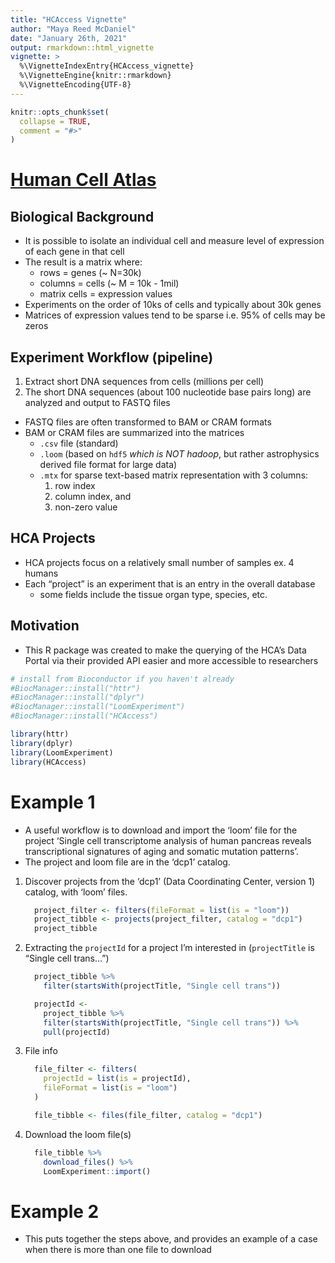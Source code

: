 ```yaml
---
title: "HCAccess Vignette"
author: "Maya Reed McDaniel"
date: "January 26th, 2021"
output: rmarkdown::html_vignette
vignette: >
  %\VignetteIndexEntry{HCAccess_vignette}
  %\VignetteEngine{knitr::rmarkdown}
  %\VignetteEncoding{UTF-8}
---
```


```r
knitr::opts_chunk$set(
  collapse = TRUE,
  comment = "#>"
)
```
# [Human Cell Atlas](https://data.humancellatlas.org/)
## Biological Background
- It is possible to isolate an individual cell and measure level of expression
of each gene in that cell
- The result is a matrix where:
    - rows = genes (~ N=30k)
    - columns = cells (~ M = 10k - 1mil)
    - matrix cells = expression values
- Experiments on the order of 10ks of cells and typically about 30k genes
- Matrices of expression values tend to be sparse i.e. 95% of cells may be zeros

## Experiment Workflow (pipeline)
1. Extract short DNA sequences from cells (millions per cell)
2. The short DNA sequences (about 100 nucleotide base pairs long) are analyzed
and output to FASTQ files
  - FASTQ files are often transformed to BAM or CRAM formats
  - BAM or CRAM files are summarized into the matrices
    - `.csv` file (standard)
    - `.loom` (based on `hdf5` *which is NOT hadoop*, but rather astrophysics
    derived file format for large data)
    - `.mtx` for sparse text-based matrix representation with 3 columns:
      1. row index
      2. column index, and
      3. non-zero value 

## HCA Projects
- HCA projects focus on a relatively small number of samples ex. 4 humans
- Each "project" is an experiment that is an entry in the overall database
    - some fields include the tissue organ type, species, etc.
    
## Motivation
- This R package was created to make the querying of the HCA's Data Portal via
their provided API easier and more accessible to researchers

```r
# install from Bioconductor if you haven't already
#BiocManager::install("httr")
#BiocManager::install("dplyr")
#BiocManager::install("LoomExperiment")
#BiocManager::install("HCAccess")

library(httr)
library(dplyr)
library(LoomExperiment)
library(HCAccess)

```

# Example 1
- A useful workflow is to download and import the 'loom' file for the project
'Single cell transcriptome analysis of human pancreas reveals transcriptional signatures of aging and somatic mutation patterns'.
- The project and loom file are in the 'dcp1' catalog.

1. Discover projects from the 'dcp1' (Data Coordinating Center, version 1) catalog, with 'loom' files.

    ```r
      project_filter <- filters(fileFormat = list(is = "loom"))
      project_tibble <- projects(project_filter, catalog = "dcp1")
      project_tibble
    ```

2. Extracting the `projectId` for a project I'm interested in
(`projectTitle` is "Single cell trans...")

    ```r
      project_tibble %>%
        filter(startsWith(projectTitle, "Single cell trans"))
      
      projectId <-
        project_tibble %>%
        filter(startsWith(projectTitle, "Single cell trans")) %>%
        pull(projectId)
    ```

3. File info

    ```r
      file_filter <- filters(
        projectId = list(is = projectId),
        fileFormat = list(is = "loom")
      )
    
      file_tibble <- files(file_filter, catalog = "dcp1")
    ```
    
4. Download the loom file(s)

    ```r
      file_tibble %>%
        download_files() %>%
        LoomExperiment::import()
    ```
    

# Example 2
- This puts together the steps above, and provides an example of a case when
there is more than one file to download


<!-- ```{r} -->
<!--   project_filter <- filters(fileFormat = list(is = "bam")) -->
<!--   project_tibble <- projects(project_filter, catalog = "dcp1") -->

<!--   project_tibble %>% -->
<!--     filter(startsWith(projectTitle, "Structural Remodeling of the Human")) -->

<!--   projectId <- -->
<!--     project_tibble %>% -->
<!--     filter(startsWith(projectTitle, "Structural Remodeling of the Human")) %>% -->
<!--     pull(projectId) -->

<!--   file_filter <- filters( -->
<!--     projectId = list(is = projectId), -->
<!--     fileFormat = list(is = "bam") -->
<!--   ) -->
<!--   file_tibble <- files(file_filter, catalog = "dcp1", size = 2) -->

<!--   ## takes about an hour to run -->
<!--   file_tibble %>% -->
<!--     download_files() -->
<!-- ``` -->

